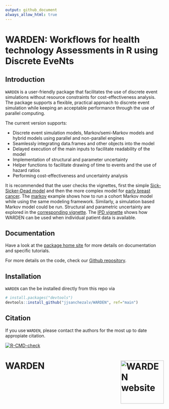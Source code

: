 ```yaml
---
output: github_document
always_allow_html: true
---
```


# WARDEN: Workflows for health technology Assessments in R using Discrete EveNts

## Introduction
`WARDEN` is a user-friendly package that facilitates the use of discrete event simulations without resource constraints for cost-effectiveness analysis.
The package supports a flexible, practical approach to discrete event simulation while keeping an acceptable performance through the use of parallel computing.

The current version supports:

* Discrete event simulation models, Markov/semi-Markov models and hybrid models using parallel and non-parallel engines
* Seamlessly integrating data.frames and other objects into the model
* Delayed execution of the main inputs to facilitate readability of the model
* Implementation of structural and parameter uncertainty
* Helper functions to facilitate drawing of time to events and the use of hazard ratios
* Performing cost-effectiveness and uncertainty analysis

It is recommended that the user checks the vignettes, first the simple [Sick-Sicker-Dead model](https://jsanchezalv.github.io/WARDEN/articles/example_ssd.html) and then the more complex model for [early breast cancer](https://jsanchezalv.github.io/WARDEN/articles/example_eBC.html). The [markov](https://jsanchezalv.github.io/WARDEN/articles/example_markov.html) example shows how to run a cohort Markov model while using the same modeling framework. Similarly, a simulation based Markov model could be run. Structural and parametric uncertainty are explored in the [corresponding vignette](https://jsanchezalv.github.io/WARDEN/articles/example_uncertainty.html). The [IPD vignette](https://jsanchezalv.github.io/WARDEN/articles/example_ipd.html) shows how WARDEN can be used when individual patient data is available.

## Documentation

Have a look at the [package home site](https://jsanchezalv.github.io/WARDEN/index.html) for more details on documentation and specific tutorials.

For more details on the code, check our [Github repository](https://github.com/jsanchezalv/WARDEN).

## Installation

`WARDEN` can the be installed directly from this repo via

``` r
# install.packages("devtools")
devtools::install_github("jjsanchezalv/WARDEN", ref="main")
```

## Citation

If you use `WARDEN`, please contact the authors for the most up to date appropiate citation.

<!-- badges: start -->
  [![R-CMD-check](https://github.com/javiersanchezalvarezevidera/WARDEN/actions/workflows/R-CMD-check.yaml/badge.svg)](https://github.com/javiersanchezalvarezevidera/WARDEN/actions/workflows/R-CMD-check.yaml)
<!-- badges: end -->


# WARDEN <a href="https://jsanchezalv.github.io/WARDEN/"><img src="man/figures/logo.png" align="right" height="137" alt="WARDEN website" /></a>
